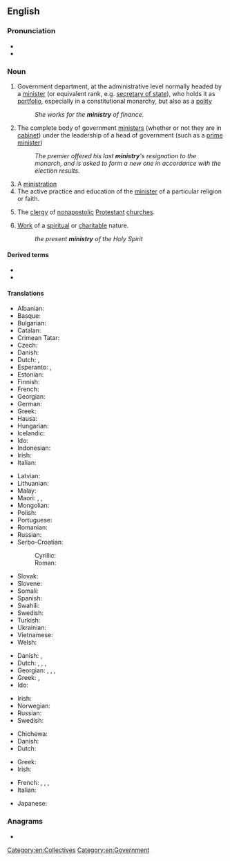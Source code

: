 ==English==

===Pronunciation===
* {{IPA|/ˈmɪnɪstɹi/|lang=en}}
* {{hyphenation|mi|nis|try|lang=en}}

===Noun===
{{wikipedia}}
{{en-noun|ministries}}

# Government department, at the administrative level normally headed by a [[minister]] (or equivalent rank, e.g. [[secretary of state]]), who holds it as [[portfolio]], especially in a constitutional monarchy, but also as a [[polity]]
#: ''She works for the '''ministry''' of finance.''
# The complete body of government [[minister]]s (whether or not they are in [[cabinet]]) under the leadership of a head of government (such as a [[prime minister]])
#: ''The premier offered his last '''ministry''''s resignation to the monarch, and is asked to form a new one in accordance with the election results.''
# A [[ministration]]
# The active practice and education of the [[minister]] of a particular religion or faith.
# {{lb|en|Christianity}} The [[clergy]] of [[nonapostolic]] [[Protestant]] [[church]]es.
# {{lb|en|Christianity}} [[work|Work]] of a [[spiritual]] or [[charitable]] nature.
#: ''the present '''ministry''' of the Holy Spirit''

====Derived terms====
* {{l|en|bus ministry}}
* {{l|en|ministerial}}

====Translations====
{{trans-top|government department}}
* Albanian: {{t+|sq|ministri|m}}
* Basque: {{t|eu|ministerioa}}
* Bulgarian: {{t|bg|министерство|m}}
* Catalan: {{t|ca|ministeri|m}}
* Crimean Tatar: {{t|crh|nazirlik}}
* Czech: {{t+|cs|ministerstvo|n}}
* Danish: {{t|da|ministerium|n}}
* Dutch: {{t+|nl|ministerie|n}}, {{t+|nl|departement|n}}
* Esperanto: {{t|eo|ministerio}}, {{t|eo|ministrejo}}
* Estonian: {{t|et|ministeerium}}
* Finnish: {{t+|fi|ministeriö}}
* French: {{t+|fr|ministère|m}}
* Georgian: {{t|ka|სამინისტრო}}
* German: {{t+|de|Ministerium|n}}
* Greek: {{t+|el|υπουργείο|n}}
* Hausa: {{t|ha|ma'aikataa}}
* Hungarian: {{t+|hu|minisztérium}}
* Icelandic: {{t|is|klerkdómur|n}}
* Ido: {{t+|io|ministerio}}
* Indonesian: {{t+|id|kementerian}}
* Irish: {{t|ga|aireacht|f}}
* Italian: {{t+|it|ministero}}
{{trans-mid}}
* Latvian: {{t|lv|ministrija|f}}
* Lithuanian: {{t+|lt|ministras|m}}
* Malay: {{t|ms|kementerian}}
* Maori: {{t|mi|tari}}, {{t|mi|minitatanga}}, {{t|mi|manatū}}
* Mongolian: {{t+|mn|санваартан}}
* Polish: {{t+|pl|ministerstwo|n}}
* Portuguese: {{t+|pt|ministério|m}}
* Romanian: {{t+|ro|minister|m}}
* Russian: {{t+|ru|министе́рство|n}}
* Serbo-Croatian:
*: Cyrillic: {{t|sh|министа̀рство|n}}
*: Roman: {{t+|sh|ministàrstvo|n}}
* Slovak: {{t|sk|ministerstvo|n}}
* Slovene: {{t+|sl|ministrstvo|n}}
* Somali: {{t|so|wasaarad}}
* Spanish: {{t+|es|ministerio|m}}
* Swahili: {{t+|sw|wizara}}
* Swedish: {{t+|sv|ministär}}
* Turkish: {{t+|tr|bakanlık}}
* Ukrainian: {{t|uk|міністерство|m}}
* Vietnamese: {{t+|vi|bộ}}
* Welsh: {{t+|cy|gweinidogaeth|m}}
{{trans-bottom}}

{{trans-top|complete body of government ministers}}
* Danish: {{t+|da|regering|c}}, {{t|da|kabinet|n}}
* Dutch: {{t+|nl|ministerie|n}}, {{t+|nl|kabinet|n}}, {{t+|nl|regering}}, {{t+|nl|gouvernement|n}}
* Georgian: {{t|ka|მინისტრთა კაბინეტი}}, {{t|ka|კაბინეტი}}, {{t|ka|მთავრობა}}, {{t|ka|ხელისუფლება}}
* Greek: {{t+|el|υπουργικό συμβούλιο|n}}, {{t+|el|κυβέρνηση|f}}
* Ido: {{t+|io|ministraro}}
{{trans-mid}}
* Irish: {{t-check|ga|aireacht|f}}
* Norwegian: {{t|no|Kabinett}}
* Russian: {{t+|ru|министе́рство|n}}
* Swedish: {{t|sv|Ministär}}
{{trans-bottom}}

{{trans-see|ministration}}

{{trans-top|practice and education of the minister of a particular religion}}
* Chichewa: {{t|ny|ubusa}}
* Danish: {{t|da|præsteembede|n}}
* Dutch: {{t|nl|[[bediening]] van de eredienst}}
{{trans-mid}}
* Greek: {{t+|el|ιερατείο|n}}
* Irish: {{t|ga|ministreacht|f}}
{{trans-bottom}}

{{ttbc-top}}
* French: {{t+check|fr|ministère|m}}, {{t-check|fr|ministère du culte|m}}, {{t+check|fr|cabinet|m}}, {{t+check|fr|gouvernement|m}}
* Italian: {{t+check|it|ministero|m}}
{{trans-mid}}
* Japanese: {{t+check|ja|部|tr=bu}}
{{trans-bottom}}

===Anagrams===
* {{anagrams|en|myristin}}

[[Category:en:Collectives]]
[[Category:en:Government]]
